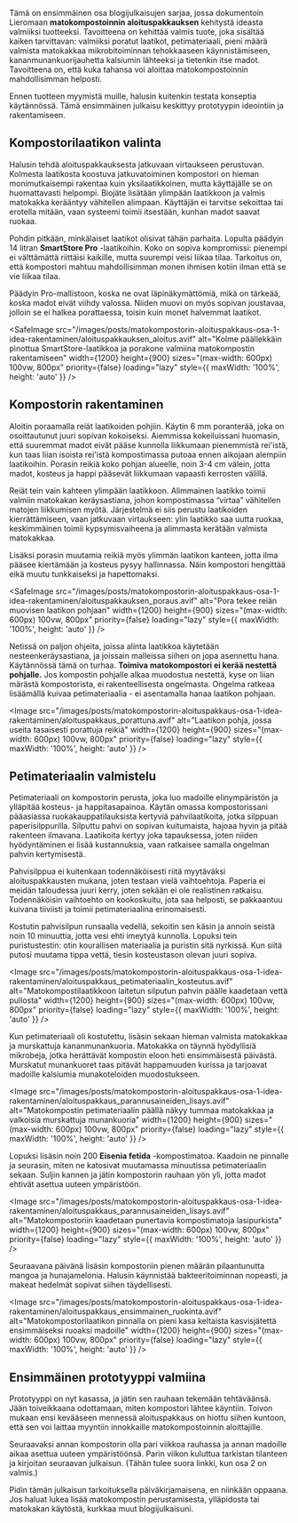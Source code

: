 Tämä on ensimmäinen osa blogijulkaisujen sarjaa, jossa dokumentoin Lieromaan **matokompostoinnin aloituspakkauksen**
kehitystä ideasta valmiiksi tuotteeksi. Tavoitteena on kehittää valmis tuote, joka sisältää kaiken tarvittavan:
valmiiksi poratut laatikot, petimateriaali, pieni määrä valmista matokakkaa mikrobitoiminnan tehokkaaseen
käynnistämiseen, kananmunankuorijauhetta kalsiumin lähteeksi ja tietenkin itse madot. Tavoitteena on, että kuka tahansa
voi aloittaa matokompostoinnin mahdollisimman helposti.

Ennen tuotteen myymistä muille, halusin kuitenkin testata konseptia käytännössä. Tämä ensimmäinen julkaisu keskittyy
prototyypin ideointiin ja rakentamiseen.

## Kompostorilaatikon valinta

Halusin tehdä aloituspakkauksesta jatkuvaan virtaukseen perustuvan. Kolmesta laatikosta koostuva jatkuvatoiminen
kompostori on hieman monimutkaisempi rakentaa kuin yksilaatikkoinen, mutta käyttäjälle se on huomattavasti helpompi.
Biojäte lisätään ylimpään laatikkoon ja valmis matokakka kerääntyy vähitellen alimpaan. Käyttäjän ei tarvitse sekoittaa
tai erotella mitään, vaan systeemi toimii itsestään, kunhan madot saavat ruokaa.

Pohdin pitkään, minkälaiset laatikot olisivat tähän parhaita. Lopulta päädyin 14 litran **SmartStore Pro** -laatikoihin.
Koko on sopiva kompromissi: pienempi ei välttämättä riittäisi kaikille, mutta suurempi veisi liikaa tilaa. Tarkoitus on,
että kompostori mahtuu mahdollisimman monen ihmisen kotiin ilman että se vie liikaa tilaa.

Päädyin Pro-mallistoon, koska ne ovat läpinäkymättömiä, mikä on tärkeää, koska madot eivät viihdy valossa. Niiden muovi
on myös sopivan joustavaa, jolloin se ei halkea porattaessa, toisin kuin monet halvemmat laatikot.

<SafeImage
  src="/images/posts/matokompostorin-aloituspakkaus-osa-1-idea-rakentaminen/aloituspakkauksen_aloitus.avif"
  alt="Kolme päällekkäin pinottua SmartStore-laatikkoa ja porakone valmiina matokompostin rakentamiseen"
  width={1200}
  height={900}
  sizes="(max-width: 600px) 100vw, 800px"
  priority={false}
  loading="lazy"
  style={{ maxWidth: '100%', height: 'auto' }}
/>

## Kompostorin rakentaminen

Aloitin poraamalla reiät laatikoiden pohjiin. Käytin 6 mm poranterää, joka on osoittautunut juuri sopivan kokoiseksi.
Aiemmissa kokeiluissani huomasin, että suuremmat madot eivät pääse kunnolla liikkumaan pienemmistä rei'istä, kun taas
liian isoista rei'istä kompostimassa putoaa ennen aikojaan alempiin laatikoihin. Porasin reikiä koko pohjan alueelle,
noin 3-4 cm välein, jotta madot, kosteus ja happi pääsevät liikkumaan vapaasti kerrosten välillä.

Reiät tein vain kahteen ylimpään laatikkoon. Alimmainen laatikko toimii valmiin matokakan keräysastiana, johon
kompostimassa “virtaa” vähitellen matojen liikkumisen myötä. Järjestelmä ei siis perustu laatikoiden kierrättämiseen,
vaan jatkuvaan virtaukseen: ylin laatikko saa uutta ruokaa, keskimmäinen toimii kypsymisvaiheena ja alimmasta kerätään
valmista matokakkaa.

Lisäksi porasin muutamia reikiä myös ylimmän laatikon kanteen, jotta ilma pääsee kiertämään ja kosteus pysyy
hallinnassa. Näin kompostori hengittää eikä muutu tunkkaiseksi ja hapettomaksi.

<SafeImage
  src="/images/posts/matokompostorin-aloituspakkaus-osa-1-idea-rakentaminen/aloituspakkauksen_poraus.avif"
  alt="Pora tekee reiän muovisen laatikon pohjaan"
  width={1200}
  height={900}
  sizes="(max-width: 600px) 100vw, 800px"
  priority={false}
  loading="lazy"
  style={{ maxWidth: '100%', height: 'auto' }}
/>

Netissä on paljon ohjeita, joissa alinta laatikkoa käytetään nesteenkeräysastiana, ja joissain malleissa siihen on jopa
asennettu hana. Käytännössä tämä on turhaa. **Toimiva matokompostori ei kerää nestettä pohjalle.** Jos kompostin
pohjalle alkaa muodostua nestettä, kyse on liian märästä kompostorista, ei rakenteellisesta ongelmasta. Ongelma ratkeaa
lisäämällä kuivaa petimateriaalia - ei asentamalla hanaa laatikon pohjaan.

<Image
  src="/images/posts/matokompostorin-aloituspakkaus-osa-1-idea-rakentaminen/aloituspakkaus_porattuna.avif"
  alt="Laatikon pohja, jossa useita tasaisesti porattuja reikiä"
  width={1200}
  height={900}
  sizes="(max-width: 600px) 100vw, 800px"
  priority={false}
  loading="lazy"
  style={{ maxWidth: '100%', height: 'auto' }}
/>

## Petimateriaalin valmistelu

Petimateriaali on kompostorin perusta, joka luo madoille elinympäristön ja ylläpitää kosteus- ja happitasapainoa. Käytän
omassa kompostorissani pääasiassa ruokakauppatilauksista kertyviä pahvilaatikoita, jotka silppuan paperisilppurilla.
Silputtu pahvi on sopivan kuitumaista, hajoaa hyvin ja pitää rakenteen ilmavana. Laatikoita kertyy joka tapauksessa,
joten niiden hyödyntäminen ei lisää kustannuksia, vaan ratkaisee samalla ongelman pahvin kertymisestä.

Pahvisilppua ei kuitenkaan todennäköisesti riitä myytäväksi aloituspakkausten mukana, joten testaan vielä vaihtoehtoja.
Paperia ei meidän taloudessa juuri kerry, joten sekään ei ole realistinen ratkaisu. Todennäköisin vaihtoehto on
kookoskuitu, jota saa helposti, se pakkaantuu kuivana tiiviisti ja toimii petimateriaalina erinomaisesti.

Kostutin pahvisilpun runsaalla vedellä, sekoitin sen käsin ja annoin seistä noin 10 minuuttia, jotta vesi ehti imeytyä
kunnolla. Lopuksi tein puristustestin: otin kourallisen materiaalia ja puristin sitä nyrkissä. Kun siitä putosi muutama
tippa vettä, tiesin kosteustason olevan juuri sopiva.

<Image
  src="/images/posts/matokompostorin-aloituspakkaus-osa-1-idea-rakentaminen/aloituspakkaus_petimateriaalin_kosteutus.avif"
  alt="Matokompostilaatikkoon laitetun silputun pahvin päälle kaadetaan vettä pullosta"
  width={1200}
  height={900}
  sizes="(max-width: 600px) 100vw, 800px"
  priority={false}
  loading="lazy"
  style={{ maxWidth: '100%', height: 'auto' }}
/>

Kun petimateriaali oli kostutettu, lisäsin sekaan hieman valmista matokakkaa ja murskattuja kananmunankuoria. Matokakka
on täynnä hyödyllisiä mikrobeja, jotka herättävät kompostin eloon heti ensimmäisestä päivästä. Murskatut munankuoret
taas pitävät happamuuden kurissa ja tarjoavat madoille kalsiumia munakoteloiden muodostukseen.

<Image
  src="/images/posts/matokompostorin-aloituspakkaus-osa-1-idea-rakentaminen/aloituspakkaus_parannusaineiden_lisays.avif"
  alt="Matokompostin petimateriaalin päällä näkyy tummaa matokakkaa ja valkoisia murskattuja munankuoria"
  width={1200}
  height={900}
  sizes="(max-width: 600px) 100vw, 800px"
  priority={false}
  loading="lazy"
  style={{ maxWidth: '100%', height: 'auto' }}
/>

Lopuksi lisäsin noin 200 **Eisenia fetida** -kompostimatoa. Kaadoin ne pinnalle ja seurasin, miten ne katosivat
muutamassa minuutissa petimateriaalin sekaan. Suljin kannen ja jätin kompostorin rauhaan yön yli, jotta madot ehtivät
asettua uuteen ympäristöön.

<Image
  src="/images/posts/matokompostorin-aloituspakkaus-osa-1-idea-rakentaminen/aloituspakkaus_parannusaineiden_lisays.avif"
  alt="Matokompostoriin kaadetaan punertavia kompostimatoja lasipurkista"
  width={1200}
  height={900}
  sizes="(max-width: 600px) 100vw, 800px"
  priority={false}
  loading="lazy"
  style={{ maxWidth: '100%', height: 'auto' }}
/>

Seuraavana päivänä lisäsin kompostoriin pienen määrän pilaantunutta mangoa ja hunajamelonia. Halusin käynnistää
bakteeritoiminnan nopeasti, ja makeat hedelmät sopivat siihen täydellisesti.

<Image
  src="/images/posts/matokompostorin-aloituspakkaus-osa-1-idea-rakentaminen/aloituspakkaus_ensimmainen_ruokinta.avif"
  alt="Matokompostorilaatikon pinnalla on pieni kasa keltaista kasvisjätettä ensimmäiseksi ruoaksi madoille"
  width={1200}
  height={900}
  sizes="(max-width: 600px) 100vw, 800px"
  priority={false}
  loading="lazy"
  style={{ maxWidth: '100%', height: 'auto' }}
/>

## Ensimmäinen prototyyppi valmiina

Prototyyppi on nyt kasassa, ja jätin sen rauhaan tekemään tehtäväänsä. Jään toiveikkaana odottamaan, miten kompostori
lähtee käyntiin. Toivon mukaan ensi kevääseen mennessä aloituspakkaus on hiottu siihen kuntoon, että sen voi laittaa
myyntiin innokkaille matokompostoinnin aloittajille.

Seuraavaksi annan kompostorin olla pari viikkoa rauhassa ja annan madoille aikaa asettua uuteen ympäristöönsä. Parin
viikon kuluttua tarkistan tilanteen ja kirjoitan seuraavan julkaisun. (Tähän tulee suora linkki, kun osa 2 on valmis.)

Pidin tämän julkaisun tarkoituksella päiväkirjamaisena, en niinkään oppaana. Jos haluat lukea lisää matokompostin
perustamisesta, ylläpidosta tai matokakan käytöstä, kurkkaa <SafeLink href="/blogi">muut blogijulkaisuni</SafeLink>.
